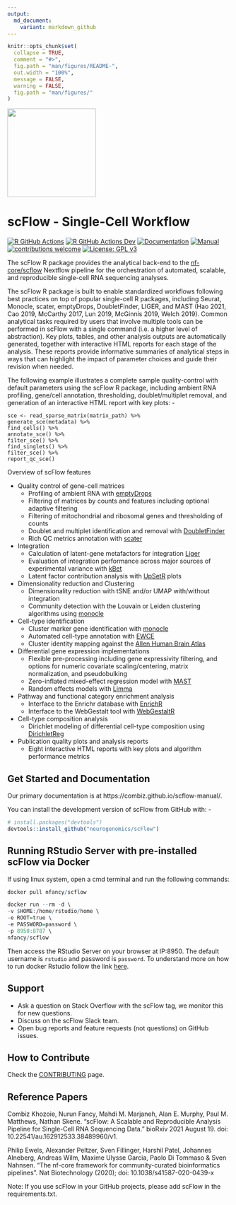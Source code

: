 ```yaml
---
output:
  md_document:
    variant: markdown_github
---
```


<!-- README.md is generated from README.Rmd. Please edit that file -->

```r
knitr::opts_chunk$set(
  collapse = TRUE,
  comment = "#>",
  fig.path = "man/figures/README-",
  out.width = "100%",
  message = FALSE, 
  warning = FALSE,
  fig.path = "man/figures/"
)
```

<img src="man/figures/logo.png" width=200 style="align:left;" />

# scFlow - Single-Cell Workflow

<!-- badges: start -->
[![R GitHub Actions](https://github.com/combiz/scFlow/actions/workflows/r_package.yaml/badge.svg)](https://github.com/combiz/scFlow/actions/workflows/r_package.yaml)
[![R GitHub Actions Dev](https://github.com/combiz/scFlow/actions/workflows/r_package2.yaml/badge.svg)](https://github.com/combiz/scFlow/actions/workflows/r_package2.yaml)
[![Documentation](https://img.shields.io/badge/docs-passing-brightgreen.svg?style=flat)](https://combiz.github.io/scFlow/)
[![Manual](https://img.shields.io/badge/manual-passing-brightgreen.svg?style=flat)](https://combiz.github.io/scflow-manual/)
[![contributions welcome](https://img.shields.io/badge/contributions-welcome-brightgreen.svg?style=flat)](https://github.com/combiz/scFlow/issues)
[![License: GPL v3](https://img.shields.io/badge/License-GPLv3-green.svg)](https://www.gnu.org/licenses/gpl-3.0)
<!-- badges: end -->

The scFlow R package provides the analytical back-end to the [nf-core/scflow](https://nf-co.re/scflow) Nextflow pipeline for the orchestration of automated, scalable, and reproducible single-cell RNA sequencing analyses.  

The scFlow R package is built to enable standardized workflows following best practices on top of popular single-cell R packages, including Seurat, Monocle, scater, emptyDrops, DoubletFinder, LIGER, and MAST (Hao 2021, Cao 2019, McCarthy 2017, Lun 2019, McGinnis 2019, Welch 2019).  Common analytical tasks required by users that involve multiple tools can be performed in scFlow with a single command (i.e. a higher level of abstraction).  Key plots, tables, and other analysis outputs are automatically generated, together with interactive HTML reports for each stage of the analysis.  These reports provide informative summaries of analytical steps in ways that can highlight the impact of parameter choices and guide their revision when needed.

The following example illustrates a complete sample quality-control with default parameters using the scFlow R package, including ambient RNA profiling, gene/cell annotation, thresholding, doublet/multiplet removal, and generation of an interactive HTML report with key plots: -

```
sce <- read_sparse_matrix(matrix_path) %>%
generate_sce(metadata) %>%
find_cells() %>%
annotate_sce() %>%
filter_sce() %>%
find_singlets() %>%
filter_sce() %>%
report_qc_sce()
```

Overview of scFlow features

* Quality control of gene-cell matrices
    - Profiling of ambient RNA with [emptyDrops](https://github.com/MarioniLab/DropletUtils)
    - Filtering of matrices by counts and features including optional adaptive filtering
    - Filtering of mitochondrial and ribosomal genes and thresholding of counts
    - Doublet and multiplet identification and removal with [DoubletFinder](https://github.com/chris-mcginnis-ucsf/DoubletFinder)
    - Rich QC metrics annotation with [scater](https://github.com/davismcc/scater)
* Integration
    - Calculation of latent-gene metafactors for integration [Liger](https://github.com/MacoskoLab/rliger)
    - Evaluation of integration performance across major sources of experimental variance with [kBet](https://github.com/theislab/kBET)
    - Latent factor contribution analysis with [UpSetR](https://github.com/hms-dbmi/UpSetR/) plots
* Dimensionality reduction and Clustering
    - Dimensionality reduction with tSNE and/or UMAP with/without integration
    - Community detection with the Louvain or Leiden clustering algorithms using [monocle](https://github.com/cole-trapnell-lab/monocle-release)
* Cell-type identification     
    - Cluster marker gene identification with [monocle](https://github.com/cole-trapnell-lab/monocle-release)
    - Automated cell-type annotation with [EWCE](https://github.com/NathanSkene/EWCE)
    - Cluster identity mapping against the [Allen Human Brain Atlas](https://www.brain-map.org)
* Differential gene expression implementations
    - Flexible pre-processing including gene expressivity filtering, and options for numeric covariate scaling/centering, matrix normalization, and pseudobulking
    - Zero-inflated mixed-effect regression model with [MAST](https://github.com/RGLab/MAST)
    - Random effects models with [Limma](https://github.com/cran/limma)
* Pathway and functional category enrichment analysis
    - Interface to the Enrichr database with [EnrichR](https://github.com/cran/enrichR)
    - Interface to the WebGestalt tool with [WebGestaltR](http://www.webgestalt.org/)
* Cell-type composition analysis
    - Dirichlet modeling of differential cell-type composition using [DirichletReg](https://cran.r-project.org/web/packages/DirichletReg/index.html)
* Publication quality plots and analysis reports
    - Eight interactive HTML reports with key plots and algorithm performance metrics
 
## Get Started and Documentation

Our primary documentation is at https://combiz.github.io/scflow-manual/.

You can install the development version of scFlow from GitHub with: -

```r
# install.packages("devtools")
devtools::install_github("neurogenomics/scFlow")
```

## Running RStudio Server with pre-installed scFlow via Docker 

If using linux system, open a cmd terminal and run the following commands:

```r
docker pull nfancy/scflow

docker run --rm -d \
-v $HOME:/home/rstudio/home \
-e ROOT=true \
-e PASSWORD=password \
-p 8950:8787 \
nfancy/scflow
```

Then access the RStudio Server on your browser at IP:8950. The default username is `rstudio` and password is `password`. To understand more on how to run docker Rstudio follow the link [here](https://davetang.org/muse/2021/04/24/running-rstudio-server-with-docker/). 

## Support

* Ask a question on Stack Overflow with the scFlow tag, we monitor this for new questions.
* Discuss on the scFlow Slack team.
* Open bug reports and feature requests (not questions) on GitHub issues.

## How to Contribute

Check the [CONTRIBUTING](https://github.com/scFlow/blob/master/CONTRIBUTING.md) page.

## Reference Papers

Combiz Khozoie, Nurun Fancy, Mahdi M. Marjaneh, Alan E. Murphy, Paul M. Matthews, Nathan Skene. "scFlow: A Scalable and Reproducible Analysis Pipeline for Single-Cell RNA Sequencing Data." bioRxiv 2021 August 19. doi: 10.22541/au.162912533.38489960/v1.

Philip Ewels, Alexander Peltzer, Sven Fillinger, Harshil Patel, Johannes Alneberg, Andreas Wilm, Maxime Ulysse Garcia, Paolo Di Tommaso & Sven Nahnsen. “The nf-core framework for community-curated bioinformatics pipelines”. Nat Biotechnology (2020); doi: 10.1038/s41587-020-0439-x

Note: If you use scFlow in your GitHub projects, please add scFlow in the requirements.txt.
